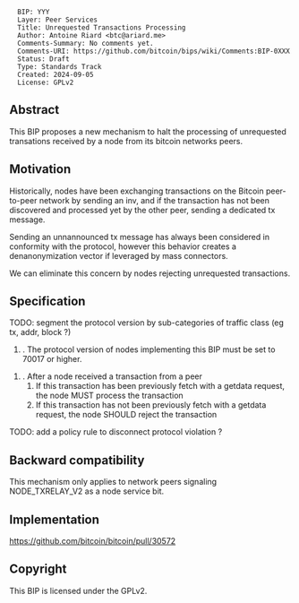 <pre>
  BIP: YYY
  Layer: Peer Services
  Title: Unrequested Transactions Processing
  Author: Antoine Riard <btc@ariard.me>
  Comments-Summary: No comments yet.
  Comments-URI: https://github.com/bitcoin/bips/wiki/Comments:BIP-0XXX
  Status: Draft
  Type: Standards Track
  Created: 2024-09-05
  License: GPLv2
</pre>

==Abstract==

This BIP proposes a new mechanism to halt the processing of unrequested transations
received by a node from its bitcoin networks peers.

==Motivation==

Historically, nodes have been exchanging transactions on the Bitcoin peer-to-peer
network by sending an inv, and if the transaction has not been discovered and processed
yet by the other peer, sending a dedicated tx message.

Sending an unnannounced tx message has always been considered in conformity with
the protocol, however this behavior creates a denanonymization vector if leveraged
by mass connectors.

We can eliminate this concern by nodes rejecting unrequested transactions.

==Specification==

TODO: segment the protocol version by sub-categories of traffic class (eg tx, addr, block ?)

#. The protocol version of nodes implementing this BIP must be set to 70017 or higher.

#. After a node received a transaction from a peer
## If this transaction has been previously fetch with a getdata request, the node MUST process the transaction
## If this transaction has not been previously fetch with a getdata request, the node SHOULD reject the transaction

TODO: add a policy rule to disconnect protocol violation ?

==Backward compatibility==

This mechanism only applies to network peers signaling NODE_TXRELAY_V2 as a node service bit.

==Implementation==

https://github.com/bitcoin/bitcoin/pull/30572

==Copyright==

This BIP is licensed under the GPLv2.
